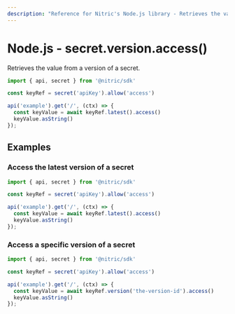 ```yaml
---
description: "Reference for Nitric's Node.js library - Retrieves the value from a version of a secret."
---
```


# Node.js - secret.version.access()

Retrieves the value from a version of a secret.

```javascript
import { api, secret } from '@nitric/sdk'

const keyRef = secret('apiKey').allow('access')

api('example').get('/', (ctx) => {
  const keyValue = await keyRef.latest().access()
  keyValue.asString()
});
```

## Examples

### Access the latest version of a secret

```javascript
import { api, secret } from '@nitric/sdk'

const keyRef = secret('apiKey').allow('access')

api('example').get('/', (ctx) => {
  const keyValue = await keyRef.latest().access()
  keyValue.asString()
});
```

### Access a specific version of a secret

```javascript
import { api, secret } from '@nitric/sdk'

const keyRef = secret('apiKey').allow('access')

api('example').get('/', (ctx) => {
  const keyValue = await keyRef.version('the-version-id').access()
  keyValue.asString()
});
```
